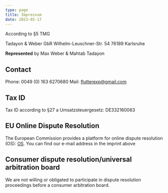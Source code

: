 ```yaml
---
type: page
title: Impressum
date: 2023-05-17
---
```


According to §5 TMG

Tadayon & Weber GbR
Wilhelm-Leuschner-Str. 54
76189 Karlsruhe

**Represented** by Max Weber & Mahtab Tadayon

## Contact
Phone: 0049 (0) 163 6270680 Mail: flutterexp@gmail.com 

## Tax ID
Tax ID according to §27 a Umsatzsteuergesetz: DE332160063

## EU Online Dispute Resolution
The European Commission provides a platform for online dispute resolution (OS):
[OS](https://ec.europa.eu/consumers/odr/main/index.cfm?event=main.home.chooseLanguage).
You can find our e-mail address in the imprint above

## Consumer dispute resolution/universal arbitration board
We are not willing or obligated to participate in dispute resolution proceedings before a consumer arbitration board.